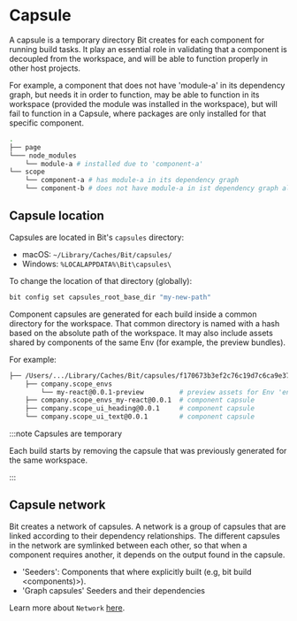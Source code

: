 # Capsule

A capsule is a temporary directory Bit creates for each component for running build tasks. It play an essential role in validating that a component is decoupled from the workspace, and will be able to function properly in other host projects.

For example, a component that does not have 'module-a' in its dependency graph, but needs it in order to function, may be able to function in its workspace (provided the module was installed in the workspace), but will fail to function in a Capsule, where packages are only installed for that specific component.

```bash
.
├── page
└─── node_modules
    └── module-a # installed due to 'component-a'
└── scope
    └── component-a # has module-a in its dependency graph
    └── component-b # does not have module-a in ist dependency graph although it does need it
```

## Capsule location

Capsules are located in Bit's `capsules` directory:

- macOS: `~/Library/Caches/Bit/capsules/`
- Windows: `%LOCALAPPDATA%\Bit\capsules\`

To change the location of that directory (globally):

```bash
bit config set capsules_root_base_dir "my-new-path"
```

Component capsules are generated for each build inside a common directory for the workspace. That common directory is named with a hash based on the absolute path of the workspace. It may also include assets shared by components of the same Env (for example, the preview bundles).

For example:

```bash
├── /Users/.../Library/Caches/Bit/capsules/f170673b3ef2c76c19d7c6ca9e37decddac38e6d
    ├── company.scope_envs
        └── my-react@0.0.1-preview         # preview assets for Env 'envs/my-react'
    ├── company.scope_envs_my-react@0.0.1  # component capsule
    ├── company.scope_ui_heading@0.0.1     # component capsule
    └── company.scope_ui_text@0.0.1        # component capsule
```

:::note Capsules are temporary

Each build starts by removing the capsule that was previously generated for the same workspace.

:::

## Capsule network

Bit creates a network of capsules. A network is a group of capsules that are linked according to their dependency relationships. The different capsules in the network are symlinked between each other, so that when a component requires another, it depends on the output found in the capsule.

- 'Seeders': Components that where explicitly built (e.g, bit build <components)>).
- 'Graph capsules' Seeders and their dependencies

Learn more about `Network` [here](https://bit.cloud/teambit/component/isolator/~code/network.ts).

